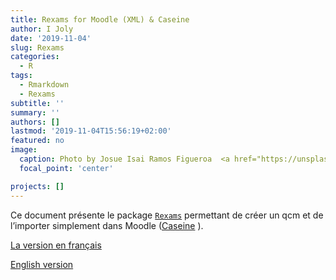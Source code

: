 ```yaml
---
title: Rexams for Moodle (XML) & Caseine
author: I Joly
date: '2019-11-04'
slug: Rexams
categories:
  - R
tags:
  - Rmarkdown
  - Rexams
subtitle: ''
summary: ''
authors: []
lastmod: '2019-11-04T15:56:19+02:00'
featured: no
image:
  caption: Photo by Josue Isai Ramos Figueroa  <a href="https://unsplash.com/photos/qvBYnMuNJ9A">on Unsplash </a>
  focal_point: 'center'

projects: []
---
```


Ce document présente le package [`Rexams`]() permettant de créer un qcm et de l'importer simplement dans Moodle ([Caseine](https://caseine.org/) ).

[La version en français](R2Moodle_Juin2019.html)

[English version](EnglishVers_R2Moodle_Juin2019.html)
